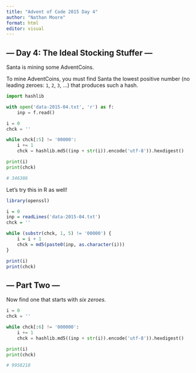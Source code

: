 ```yaml
---
title: "Advent of Code 2015 Day 4"
author: "Nathan Moore"
format: html
editor: visual
---
```


## --- Day 4: The Ideal Stocking Stuffer ---

Santa is mining some AdventCoins.

To mine AdventCoins, you must find Santa the lowest positive number (no leading zeroes: `1`, `2`, `3`, ...) that produces such a hash.

```python

import hashlib

with open('data-2015-04.txt', 'r') as f:
    inp = f.read()

i = 0
chck = ''

while chck[:5] != '00000':
    i += 1
    chck = hashlib.md5((inp + str(i)).encode('utf-8')).hexdigest()

print(i)
print(chck)

# 346386

```

Let's try this in R as well!

```r

library(openssl)

i = 0
inp = readLines('data-2015-04.txt')
chck = ''

while (substr(chck, 1, 5) != '00000') {
    i = i + 1
    chck = md5(paste0(inp, as.character(i)))
}

print(i)
print(chck)

```

## --- Part Two ---

Now find one that starts with *six zeroes*.

```python

i = 0
chck = ''

while chck[:6] != '000000':
    i += 1
    chck = hashlib.md5((inp + str(i)).encode('utf-8')).hexdigest()

print(i)
print(chck)

# 9958218

```
